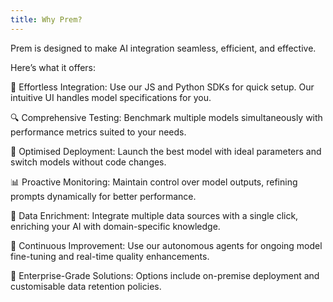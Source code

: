 ```yaml
---
title: Why Prem?
---
```


Prem is designed to make AI integration seamless, efficient, and effective.

Here’s what it offers:

🔗 Effortless Integration: Use our JS and Python SDKs for quick setup. Our intuitive UI handles model specifications for you.

🔍 Comprehensive Testing: Benchmark multiple models simultaneously with performance metrics suited to your needs.

🤖 Optimised Deployment: Launch the best model with ideal parameters and switch models without code changes.

📊 Proactive Monitoring: Maintain control over model outputs, refining prompts dynamically for better performance.

📡 Data Enrichment: Integrate multiple data sources with a single click, enriching your AI with domain-specific knowledge.

📌 Continuous Improvement: Use our autonomous agents for ongoing model fine-tuning and real-time quality enhancements.

👏 Enterprise-Grade Solutions: Options include on-premise deployment and customisable data retention policies.